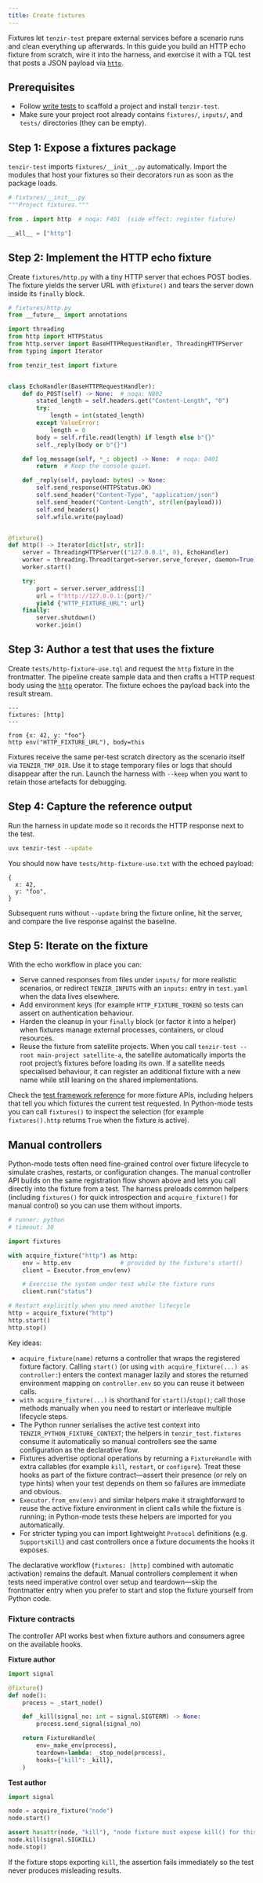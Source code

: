 ```yaml
---
title: Create fixtures
---
```


Fixtures let `tenzir-test` prepare external services before a scenario runs and
clean everything up afterwards. In this guide you build an HTTP echo fixture from
scratch, wire it into the harness, and exercise it with a TQL test that posts a
JSON payload via [`http`](/reference/operators/http).

## Prerequisites

- Follow [write tests](/guides/testing/write-tests) to scaffold a project and
  install `tenzir-test`.
- Make sure your project root already contains `fixtures/`, `inputs/`, and
  `tests/` directories (they can be empty).

## Step 1: Expose a fixtures package

`tenzir-test` imports `fixtures/__init__.py` automatically. Import the modules
that host your fixtures so their decorators run as soon as the package loads.

```python
# fixtures/__init__.py
"""Project fixtures."""

from . import http  # noqa: F401  (side effect: register fixture)

__all__ = ["http"]
```

## Step 2: Implement the HTTP echo fixture

Create `fixtures/http.py` with a tiny HTTP server that echoes POST bodies. The
fixture yields the server URL with `@fixture()` and tears the server down inside
its `finally` block.

```python
# fixtures/http.py
from __future__ import annotations

import threading
from http import HTTPStatus
from http.server import BaseHTTPRequestHandler, ThreadingHTTPServer
from typing import Iterator

from tenzir_test import fixture


class EchoHandler(BaseHTTPRequestHandler):
    def do_POST(self) -> None:  # noqa: N802
        stated_length = self.headers.get("Content-Length", "0")
        try:
            length = int(stated_length)
        except ValueError:
            length = 0
        body = self.rfile.read(length) if length else b"{}"
        self._reply(body or b"{}")

    def log_message(self, *_: object) -> None:  # noqa: D401
        return  # Keep the console quiet.

    def _reply(self, payload: bytes) -> None:
        self.send_response(HTTPStatus.OK)
        self.send_header("Content-Type", "application/json")
        self.send_header("Content-Length", str(len(payload)))
        self.end_headers()
        self.wfile.write(payload)


@fixture()
def http() -> Iterator[dict[str, str]]:
    server = ThreadingHTTPServer(("127.0.0.1", 0), EchoHandler)
    worker = threading.Thread(target=server.serve_forever, daemon=True)
    worker.start()

    try:
        port = server.server_address[1]
        url = f"http://127.0.0.1:{port}/"
        yield {"HTTP_FIXTURE_URL": url}
    finally:
        server.shutdown()
        worker.join()
```

## Step 3: Author a test that uses the fixture

Create `tests/http-fixture-use.tql` and request the `http` fixture in the
frontmatter. The pipeline create sample data and then crafts a HTTP request body
using the [`http`](/reference/operators/http) operator. The fixture echoes the
payload back into the result stream.

```tql
---
fixtures: [http]
---

from {x: 42, y: "foo"}
http env("HTTP_FIXTURE_URL"), body=this
```

Fixtures receive the same per-test scratch directory as the scenario itself via
`TENZIR_TMP_DIR`. Use it to stage temporary files or logs that should disappear
after the run. Launch the harness with `--keep` when you want to retain those
artefacts for debugging.

## Step 4: Capture the reference output

Run the harness in update mode so it records the HTTP response next to the test.

```sh
uvx tenzir-test --update
```

You should now have `tests/http-fixture-use.txt` with the echoed payload:

```tql
{
  x: 42,
  y: "foo",
}
```

Subsequent runs without `--update` bring the fixture online, hit the server, and
compare the live response against the baseline.

## Step 5: Iterate on the fixture

With the echo workflow in place you can:

- Serve canned responses from files under `inputs/` for more realistic scenarios,
  or redirect `TENZIR_INPUTS` with an `inputs:` entry in `test.yaml` when the
  data lives elsewhere.
- Add environment keys (for example `HTTP_FIXTURE_TOKEN`) so tests can assert on
  authentication behaviour.
- Harden the cleanup in your `finally` block (or factor it into a helper) when
  fixtures manage external processes, containers, or cloud resources.
- Reuse the fixture from satellite projects. When you call
  `tenzir-test --root main-project satellite-a`, the satellite automatically
  imports the root project’s fixtures before loading its own. If a satellite
  needs specialised behaviour, it can register an additional fixture with a new
  name while still leaning on the shared implementations.

Check the [test framework reference](/reference/test-framework/) for more
fixture APIs, including helpers that tell you which fixtures the current test
requested. In Python-mode tests you can call `fixtures()` to inspect the
selection (for example `fixtures().http` returns `True` when the fixture is
active).

## Manual controllers

Python-mode tests often need fine-grained control over fixture lifecycle to
simulate crashes, restarts, or configuration changes. The manual controller API
builds on the same registration flow shown above and lets you call directly
into the fixture from a test. The harness preloads common helpers (including
`fixtures()` for quick introspection and `acquire_fixture()` for manual
control) so you can use them without imports.

```python
# runner: python
# timeout: 30

import fixtures

with acquire_fixture("http") as http:
    env = http.env              # provided by the fixture's start()
    client = Executor.from_env(env)

    # Exercise the system under test while the fixture runs
    client.run("status")

# Restart explicitly when you need another lifecycle
http = acquire_fixture("http")
http.start()
http.stop()
```

Key ideas:

- `acquire_fixture(name)` returns a controller that wraps the registered
  fixture factory. Calling `start()` (or using `with acquire_fixture(...) as controller:`)
  enters the context manager lazily and stores the returned environment mapping
  on `controller.env` so you can reuse it between calls.
- `with acquire_fixture(...)` is shorthand for `start()`/`stop()`; call those
  methods manually when you need to restart or interleave multiple lifecycle
  steps.
- The Python runner serialises the active test context into
  `TENZIR_PYTHON_FIXTURE_CONTEXT`; the helpers in `tenzir_test.fixtures` consume
  it automatically so manual controllers see the same configuration as the
  declarative flow.
- Fixtures advertise optional operations by returning a `FixtureHandle` with
  extra callables (for example `kill`, `restart`, or `configure`). Treat these
  hooks as part of the fixture contract—assert their presence (or rely on type
  hints) when your test depends on them so failures are immediate and obvious.
- `Executor.from_env(env)` and similar helpers make it straightforward to reuse
  the active fixture environment in client calls while the fixture is running;
  in Python-mode tests these helpers are imported for you automatically.
- For stricter typing you can import lightweight `Protocol` definitions (e.g.
  `SupportsKill`) and cast controllers once a fixture documents the hooks it
  exposes.

The declarative workflow (`fixtures: [http]` combined with automatic
activation) remains the default. Manual controllers complement it when tests
need imperative control over setup and teardown—skip the frontmatter entry when
you prefer to start and stop the fixture yourself from Python code.

### Fixture contracts

The controller API works best when fixture authors and consumers agree on the
available hooks.

**Fixture author**

```python
import signal

@fixture()
def node():
    process = _start_node()

    def _kill(signal_no: int = signal.SIGTERM) -> None:
        process.send_signal(signal_no)

    return FixtureHandle(
        env=_make_env(process),
        teardown=lambda: _stop_node(process),
        hooks={"kill": _kill},
    )
```

**Test author**

```python
import signal

node = acquire_fixture("node")
node.start()

assert hasattr(node, "kill"), "node fixture must expose kill() for this test"
node.kill(signal.SIGKILL)
node.stop()
```

If the fixture stops exporting `kill`, the assertion fails immediately so the
test never produces misleading results.
